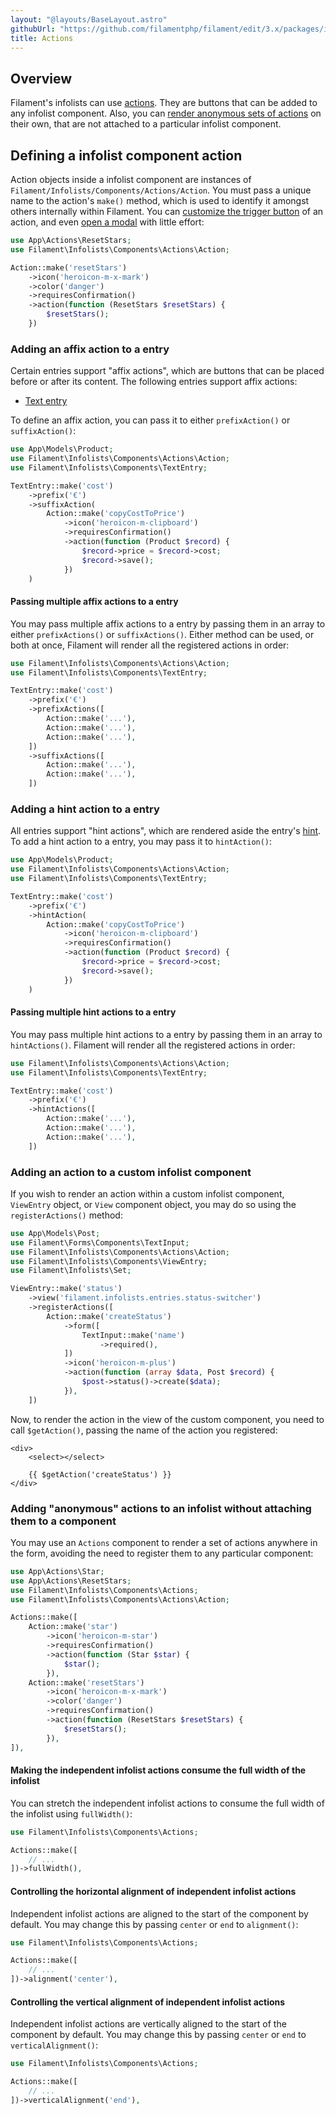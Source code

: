 ```yaml
---
layout: "@layouts/BaseLayout.astro"
githubUrl: "https://github.com/filamentphp/filament/edit/3.x/packages/infolists/docs/05-actions.md"
title: Actions
---
```


## Overview

Filament's infolists can use [actions](../actions). They are buttons that can be added to any infolist component. Also, you can [render anonymous sets of actions](#adding-anonymous-actions-to-an-infolist-without-attaching-them-to-a-component) on their own, that are not attached to a particular infolist component.

## Defining a infolist component action

Action objects inside a infolist component are instances of `Filament/Infolists/Components/Actions/Action`. You must pass a unique name to the action's `make()` method, which is used to identify it amongst others internally within Filament. You can [customize the trigger button](../actions/trigger-button) of an action, and even [open a modal](../actions/modals) with little effort:

```php
use App\Actions\ResetStars;
use Filament\Infolists\Components\Actions\Action;

Action::make('resetStars')
    ->icon('heroicon-m-x-mark')
    ->color('danger')
    ->requiresConfirmation()
    ->action(function (ResetStars $resetStars) {
        $resetStars();
    })
```

### Adding an affix action to a entry

Certain entries support "affix actions", which are buttons that can be placed before or after its content. The following entries support affix actions:

- [Text entry](entries/text-entry)

To define an affix action, you can pass it to either `prefixAction()` or `suffixAction()`:

```php
use App\Models\Product;
use Filament\Infolists\Components\Actions\Action;
use Filament\Infolists\Components\TextEntry;

TextEntry::make('cost')
    ->prefix('€')
    ->suffixAction(
        Action::make('copyCostToPrice')
            ->icon('heroicon-m-clipboard')
            ->requiresConfirmation()
            ->action(function (Product $record) {
                $record->price = $record->cost;
                $record->save();
            })
    )
```

<AutoScreenshot name="infolists/entries/actions/suffix" alt="Text entry with suffix action" version="3.x" />

#### Passing multiple affix actions to a entry

You may pass multiple affix actions to a entry by passing them in an array to either `prefixActions()` or `suffixActions()`. Either method can be used, or both at once, Filament will render all the registered actions in order:

```php
use Filament\Infolists\Components\Actions\Action;
use Filament\Infolists\Components\TextEntry;

TextEntry::make('cost')
    ->prefix('€')
    ->prefixActions([
        Action::make('...'),
        Action::make('...'),
        Action::make('...'),
    ])
    ->suffixActions([
        Action::make('...'),
        Action::make('...'),
    ])
```

### Adding a hint action to a entry

All entries support "hint actions", which are rendered aside the entry's [hint](entries/getting-started#adding-a-hint-next-to-the-label). To add a hint action to a entry, you may pass it to `hintAction()`:

```php
use App\Models\Product;
use Filament\Infolists\Components\Actions\Action;
use Filament\Infolists\Components\TextEntry;

TextEntry::make('cost')
    ->prefix('€')
    ->hintAction(
        Action::make('copyCostToPrice')
            ->icon('heroicon-m-clipboard')
            ->requiresConfirmation()
            ->action(function (Product $record) {
                $record->price = $record->cost;
                $record->save();
            })
    )
```

<AutoScreenshot name="infolists/entries/actions/hint" alt="Text entry with hint action" version="3.x" />

#### Passing multiple hint actions to a entry

You may pass multiple hint actions to a entry by passing them in an array to `hintActions()`. Filament will render all the registered actions in order:

```php
use Filament\Infolists\Components\Actions\Action;
use Filament\Infolists\Components\TextEntry;

TextEntry::make('cost')
    ->prefix('€')
    ->hintActions([
        Action::make('...'),
        Action::make('...'),
        Action::make('...'),
    ])
```

### Adding an action to a custom infolist component

If you wish to render an action within a custom infolist component, `ViewEntry` object, or `View` component object, you may do so using the `registerActions()` method:

```php
use App\Models\Post;
use Filament\Forms\Components\TextInput;
use Filament\Infolists\Components\Actions\Action;
use Filament\Infolists\Components\ViewEntry;
use Filament\Infolists\Set;

ViewEntry::make('status')
    ->view('filament.infolists.entries.status-switcher')
    ->registerActions([
        Action::make('createStatus')
            ->form([
                TextInput::make('name')
                    ->required(),
            ])
            ->icon('heroicon-m-plus')
            ->action(function (array $data, Post $record) {
                $post->status()->create($data);
            }),
    ])
```

Now, to render the action in the view of the custom component, you need to call `$getAction()`, passing the name of the action you registered:

```blade
<div>
    <select></select>
    
    {{ $getAction('createStatus') }}
</div>
```

### Adding "anonymous" actions to an infolist without attaching them to a component

You may use an `Actions` component to render a set of actions anywhere in the form, avoiding the need to register them to any particular component:

```php
use App\Actions\Star;
use App\Actions\ResetStars;
use Filament\Infolists\Components\Actions;
use Filament\Infolists\Components\Actions\Action;

Actions::make([
    Action::make('star')
        ->icon('heroicon-m-star')
        ->requiresConfirmation()
        ->action(function (Star $star) {
            $star();
        }),
    Action::make('resetStars')
        ->icon('heroicon-m-x-mark')
        ->color('danger')
        ->requiresConfirmation()
        ->action(function (ResetStars $resetStars) {
            $resetStars();
        }),
]),
```

<AutoScreenshot name="infolists/layout/actions/anonymous/simple" alt="Anonymous actions" version="3.x" />

#### Making the independent infolist actions consume the full width of the infolist

You can stretch the independent infolist actions to consume the full width of the infolist using `fullWidth()`:

```php
use Filament\Infolists\Components\Actions;

Actions::make([
    // ...
])->fullWidth(),
```

<AutoScreenshot name="infolists/layout/actions/anonymous/full-width" alt="Anonymous actions consuming the full width" version="3.x" />

#### Controlling the horizontal alignment of independent infolist actions

Independent infolist actions are aligned to the start of the component by default. You may change this by passing `center` or `end` to `alignment()`:

```php
use Filament\Infolists\Components\Actions;

Actions::make([
    // ...
])->alignment('center'),
```

<AutoScreenshot name="infolists/layout/actions/anonymous/horizontally-aligned-center" alt="Anonymous actions horizontally aligned to the center" version="3.x" />

#### Controlling the vertical alignment of independent infolist actions

Independent infolist actions are vertically aligned to the start of the component by default. You may change this by passing `center` or `end` to `verticalAlignment()`:

```php
use Filament\Infolists\Components\Actions;

Actions::make([
    // ...
])->verticalAlignment('end'),
```

<AutoScreenshot name="infolists/layout/actions/anonymous/vertically-aligned-end" alt="Anonymous actions vertically aligned to the end" version="3.x" />
